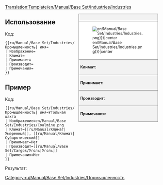 <noinclude>[[Translation:Template/en/Manual/Base Set/Industries/Industries]]</noinclude><!--
This is a Template for Industries. '''DO NOT EDIT THIS PAGE''', edit the specific article instead.
--><!--
--><div style="float:right; width:260px; font-size:90%; border:1px solid gray; background-color:#f2f2f2; margin-left:10px; margin-bottom:10px">
<div style="text-align:center; border-bottom:1px solid gray; padding:5px"><strong>{{{имя}}}</strong></div>
<div style="background-color:white; padding:5px">[[File:{{{Изображение|en/Manual/Base Set/Industries/Industries.png}}}|center]]</div>
<div style="border-top:1px solid gray; padding:5px"><strong>Климат:</strong> {{{Климат}}}</div>
<div style="border-top:1px solid gray; padding:5px"><strong>Принимает:</strong> {{{Принимает}}}</div>
<div style="border-top:1px solid gray; padding:5px"><strong>Производит:</strong> {{{Производит}}}</div>
<div style="border-top:1px solid gray; padding:5px"><strong>Примечания:</strong> {{{Примечания|Нет}}}</div>
</div><noinclude>

{{en/-}}
==Использование==
Код:
<pre>{{ru/Manual/Base Set/Industries/Промышленность| имя=
| Изображение=
| Климат=
| Принимает=
| Производит=
| Примечания=
}}</pre>

==Пример==
Код:
<pre>{{ru/Manual/Base Set/Industries/Промышленность| имя=Угольная шахта
| Изображение=en/Manual/Base Set/Industries/Coalmine.png
| Климат=[[ru/Manual/Климат|Умеренный]], [[ru/Manual/Климат|Субарктический]]
| Принимает=Нет
| Производит=[[ru/Manual/Base Set/Cargos/Уголь|Уголь]]
| Примечания=Нет
}}</pre>
Результат:
{{ru/Manual/Base Set/Industries/Промышленность| имя=Угольная шахта
| Изображение=en/Manual/Base Set/Industries/Coalmine.png
| Климат=[[ru/Manual/Климат|Умеренный]], [[ru/Manual/Климат|Субарктический]]
| Принимает=Нет
| Производит=[[ru/Manual/Base Set/Cargos/Уголь|Уголь]]
| Примечания=Нет
}}
</noinclude><includeonly>
[[Category:ru/Manual/Base Set/Industries/Промышленность]]</includeonly>
